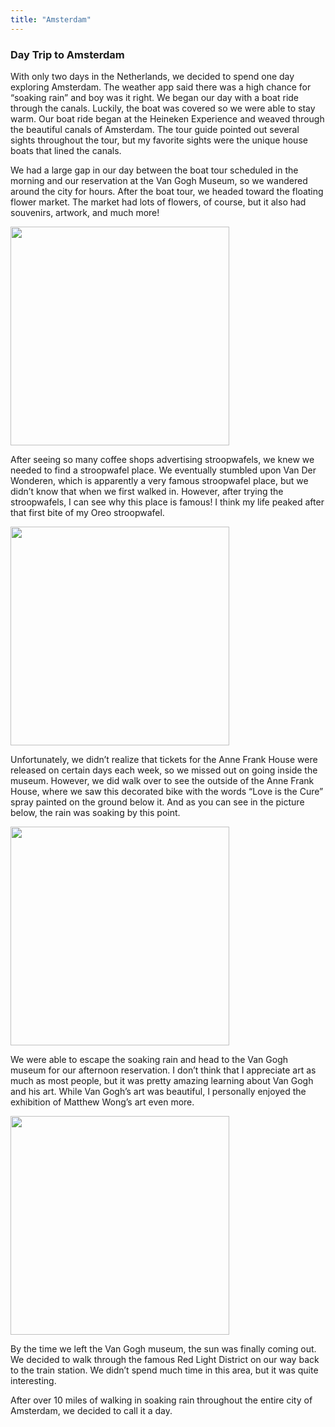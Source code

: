 ```yaml
---
title: "Amsterdam"
---
```


### Day Trip to Amsterdam

With only two days in the Netherlands, we decided to spend one day exploring Amsterdam. The weather app said there was a high chance for "soaking rain" and boy was it right. We began our day with a boat ride through the canals. Luckily, the boat was covered so we were able to stay warm. Our boat ride began at the Heineken Experience and weaved through the beautiful canals of Amsterdam. The tour guide pointed out several sights throughout the tour, but my favorite sights were the unique house boats that lined the canals.\

We had a large gap in our day between the boat tour scheduled in the morning and our reservation at the Van Gogh Museum, so we wandered around the city for hours. After the boat tour, we headed toward the floating flower market. The market had lots of flowers, of course, but it also had souvenirs, artwork, and much more!

![](images/Amsterdam2.JPG){fig-align="center" width="350"}

After seeing so many coffee shops advertising stroopwafels, we knew we needed to find a stroopwafel place. We eventually stumbled upon Van Der Wonderen, which is apparently a very famous stroopwafel place, but we didn't know that when we first walked in. However, after trying the stroopwafels, I can see why this place is famous! I think my life peaked after that first bite of my Oreo stroopwafel.

![](images/Amsterdam3.png){fig-align="center" width="350"}

Unfortunately, we didn't realize that tickets for the Anne Frank House were released on certain days each week, so we missed out on going inside the museum. However, we did walk over to see the outside of the Anne Frank House, where we saw this decorated bike with the words "Love is the Cure" spray painted on the ground below it. And as you can see in the picture below, the rain was soaking by this point.

![](images/Amsterdam4.jpg){fig-align="center" width="350"}

We were able to escape the soaking rain and head to the Van Gogh museum for our afternoon reservation. I don't think that I appreciate art as much as most people, but it was pretty amazing learning about Van Gogh and his art. While Van Gogh's art was beautiful, I personally enjoyed the exhibition of Matthew Wong's art even more.

![](images/Amsterdam5.JPG){fig-align="center" width="350"}

By the time we left the Van Gogh museum, the sun was finally coming out. We decided to walk through the famous Red Light District on our way back to the train station. We didn't spend much time in this area, but it was quite interesting.

After over 10 miles of walking in soaking rain throughout the entire city of Amsterdam, we decided to call it a day.
